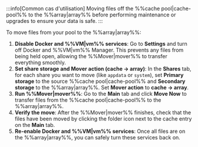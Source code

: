 :::info[Common cas d'utilisation]
Moving files off the %%cache pool|cache-pool%% to the %%array|array%% before performing maintenance or upgrades to ensure your data is safe.
:::

To move files from your pool to the %%array|array%%:

1. **Disable Docker and %%VM|vm%% services**: Go to **Settings** and turn off Docker and %%VM|vm%% Manager. This prevents any files from being held open, allowing the %%Mover|mover%% to transfer everything smoothly.
2. **Set share storage and Mover action (cache → array)**: In the **Shares** tab, for each share you want to move (like `appdata` or `system`), set **Primary storage** to the source %%cache pool|cache-pool%% and **Secondary storage** to the %%array|array%%. Set **Mover action** to **cache → array**.
3. **Run %%Mover|mover%%**: Go to the **Main** tab and click **Move Now** to transfer files from the %%cache pool|cache-pool%% to the %%array|array%%.
4. **Verify the move**: After the %%Mover|mover%% finishes, check that the files have been moved by clicking the folder icon next to the cache entry on the **Main** tab.
5. **Re-enable Docker and %%VM|vm%% services**: Once all files are on the %%array|array%%, you can safely turn these services back on.
